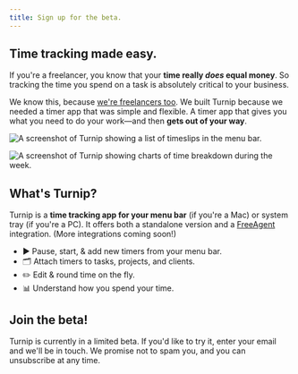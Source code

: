 ```yaml
---
title: Sign up for the beta.
---
```



<Panel gridTablet="1fr 1fr" gridWide="48rem auto" fullwidth>

<div>

## Time tracking made easy.

If you're a freelancer, you know that your **time really _does_ equal money**. So tracking the time you spend on a task is absolutely critical to your business.

We know this, because [we're freelancers too](https://octopusthink.com). We built Turnip because we needed a timer app that was simple and flexible. A timer app that gives you what you need to do your work—and then **gets out of your way**.
</div>

![A screenshot of Turnip showing a list of timeslips in the menu bar.](src/images/timeslips.png)

</Panel>

<Panel gridTablet="1fr 1fr" gridWide="auto 48rem" fullwidth>

![A screenshot of Turnip showing charts of time breakdown during the week.](src/images/stats.png)

<div>

## What's Turnip?

Turnip is a **time tracking app for your menu bar** (if you're a Mac) or system tray (if you're a PC). It offers both a standalone version and a [FreeAgent](https://freeagent.com) integration. (More integrations coming soon!)

- ▶️ Pause, start, & add new timers from your menu bar.
- 🗂 Attach timers to tasks, projects, and clients.
- ✏️ Edit & round time on the fly.
- 📊 Understand how you spend your time.

</div>

</Panel>

<Panel gridWide="auto 48rem">

<div>

## Join the beta!

Turnip is currently in a limited beta. If you'd like to try it, enter your email and we'll be in touch. We promise not to spam you, and you can unsubscribe at any time.


</div>

<SignupForm />

</Panel>
